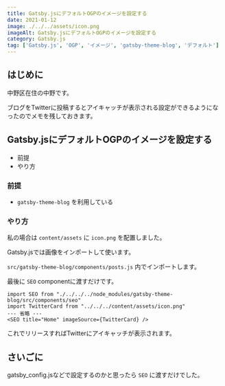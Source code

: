 ```yaml
---
title: Gatsby.jsにデフォルトOGPのイメージを設定する
date: 2021-01-12
image: ./../../assets/icon.png
imageAlt: Gatsby.jsにデフォルトOGPのイメージを設定する
category: Gatsby.js
tag: ['Gatsby.js', 'OGP', 'イメージ', 'gatsby-theme-blog', 'デフォルト']
---
```


## はじめに
中野区在住の中野です。

ブログをTwitterに投稿するとアイキャッチが表示される設定ができるようになったのでメモを残しておきます。

## Gatsby.jsにデフォルトOGPのイメージを設定する
- 前提
- やり方

### 前提
- `gatsby-theme-blog` を利用している

### やり方
私の場合は `content/assets` に `icon.png` を配置しました。

Gatsby.jsでは画像をインポートして使います。

`src/gatsby-theme-blog/components/posts.js` 内でインポートします。

最後に `SEO` componentに渡すだけです。

```
import SEO from "./../../../node_modules/gatsby-theme-blog/src/components/seo"
import TwitterCard from "../../../content/assets/icon.png"
--- 省略 ---
<SEO title="Home" imageSource={TwitterCard} />
```

これでリリースすればTwitterにアイキャッチが表示されます。

## さいごに

gatsby_config.jsなどで設定するのかと思ったら `SEO` に渡すだけでした。
